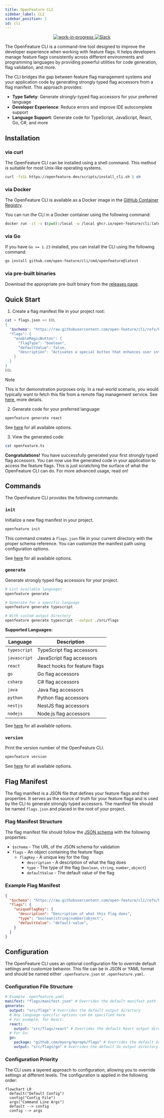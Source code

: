 ```yaml
---
title: OpenFeature CLI
sidebar_label: CLI
sidebar_position: 1
id: cli
---
```


<p align="center" class="github-badges">
  <a href="https://github.com/orgs/open-feature/projects/17">
    <img alt="work-in-progress" src="https://img.shields.io/badge/status-WIP-yellow" />
  </a>
  <a href="https://cloud-native.slack.com/archives/C07DY4TUDK6">
    <img alt="Slack" src="https://img.shields.io/badge/slack-%40cncf%2Fopenfeature-brightgreen?style=flat&logo=slack" />
  </a>
</p>

The OpenFeature CLI is a command-line tool designed to improve the developer experience when working with feature flags.
It helps developers manage feature flags consistently across different environments and programming languages by providing powerful utilities for code generation, flag validation, and more.

The CLI bridges the gap between feature flag management systems and your application code by generating strongly typed flag accessors from a flag manifest. This approach provides:

- **Type Safety**: Generate strongly-typed flag accessors for your preferred language
- **Developer Experience**: Reduce errors and improve IDE autocomplete support
- **Language Support**: Generate code for TypeScript, JavaScript, React, Go, C#, and more

## Installation

### via curl

The OpenFeature CLI can be installed using a shell command.
This method is suitable for most Unix-like operating systems.

```bash
curl -fsSL https://openfeature.dev/scripts/install_cli.sh | sh
```

### via Docker

The OpenFeature CLI is available as a Docker image in the [GitHub Container Registry](https://github.com/open-feature/cli/pkgs/container/cli).

You can run the CLI in a Docker container using the following command:

```bash
docker run -it -v $(pwd):/local -w /local ghcr.io/open-feature/cli:latest
```

### via Go

If you have `Go >= 1.23` installed, you can install the CLI using the following command:

```bash
go install github.com/open-feature/cli/cmd/openfeature@latest
```

### via pre-built binaries

Download the appropriate pre-built binary from the [releases page](https://github.com/open-feature/cli/releases).

## Quick Start

1. Create a flag manifest file in your project root:

```bash
cat > flags.json << EOL
{
  "$schema": "https://raw.githubusercontent.com/open-feature/cli/refs/heads/main/schema/v0/flag-manifest.json",
  "flags": {
    "enableMagicButton": {
      "flagType": "boolean",
      "defaultValue": false,
      "description": "Activates a special button that enhances user interaction with magical, intuitive functionalities."
    }
  }
}
EOL
```

> [!NOTE]
> This is for demonstration purposes only.
> In a real-world scenario, you would typically want to fetch this file from a remote flag management service.
> See [here](https://github.com/open-feature/cli/issues/3), more details.

2. Generate code for your preferred language:

```bash
openfeature generate react
```

See [here](https://github.com/open-feature/cli/blob/docs-update-readme-for-website/docs/commands/openfeature_generate.md) for all available options.

3. View the generated code:

```bash
cat openfeature.ts
```

**Congratulations!**
You have successfully generated your first strongly typed flag accessors.
You can now use the generated code in your application to access the feature flags.
This is just scratching the surface of what the OpenFeature CLI can do.
For more advanced usage, read on!

## Commands

The OpenFeature CLI provides the following commands:

### `init`

Initialize a new flag manifest in your project.

```bash
openfeature init
```

This command creates a `flags.json` file in your current directory with the proper schema reference.
You can customize the manifest path using configuration options.

See [here](https://github.com/open-feature/cli/blob/docs-update-readme-for-website/docs/commands/openfeature_init.md) for all available options.

### `generate`

Generate strongly typed flag accessors for your project.

```bash
# List available languages
openfeature generate

# Generate for a specific language
openfeature generate typescript

# With custom output directory
openfeature generate typescript --output ./src/flags
```

**Supported Languages:**

| Language | Description |
|----------|-------------|
| `typescript` | TypeScript flag accessors |
| `javascript` | JavaScript flag accessors |
| `react` | React hooks for feature flags |
| `go` | Go flag accessors |
| `csharp` | C# flag accessors |
| `java` | Java flag accessors |
| `python` | Python flag accessors |
| `nestjs` | NestJS flag accessors |
| `nodejs` | Node.js flag accessors |

See [here](https://github.com/open-feature/cli/blob/docs-update-readme-for-website/docs/commands/openfeature_generate.md) for all available options.

### `version`

Print the version number of the OpenFeature CLI.

```bash
openfeature version
```

See [here](https://github.com/open-feature/cli/blob/docs-update-readme-for-website/docs/commands/openfeature_version.md) for all available options.

## Flag Manifest

The flag manifest is a JSON file that defines your feature flags and their properties.
It serves as the source of truth for your feature flags and is used by the CLI to generate strongly typed accessors.
The manifest file should be named `flags.json` and placed in the root of your project.

### Flag Manifest Structure

The flag manifest file should follow the [JSON schema](https://raw.githubusercontent.com/open-feature/cli/refs/heads/main/schema/v0/flag-manifest.json) with the following properties:

- `$schema` - The URL of the JSON schema for validation
- `flags` - An object containing the feature flags
  - `flagKey` - A unique key for the flag
    - `description` - A description of what the flag does
    - `type` - The type of the flag (`boolean`, `string`, `number`, `object`)
    - `defaultValue` - The default value of the flag

### Example Flag Manifest

```json
{
  "$schema": "https://raw.githubusercontent.com/open-feature/cli/refs/heads/main/schema/v0/flag-manifest.json",
  "flags": {
    "uniqueFlagKey": {
      "description": "Description of what this flag does",
      "type": "boolean|string|number|object",
      "defaultValue": "default-value",
    }
  }
}
```

## Configuration

The OpenFeature CLI uses an optional configuration file to override default settings and customize behavior.
This file can be in JSON or YAML format and should be named either `.openfeature.json` or `.openfeature.yaml`.

### Configuration File Structure

```yaml
# Example .openfeature.yaml
manifest: "flags/manifest.json" # Overrides the default manifest path
generate:
  output: "src/flags" # Overrides the default output directory
  # Any language-specific options can be specified here
  # For example, for React:
  react:
    output: "src/flags/react" # Overrides the default React output directory
  # For Go:
  go:
    package: "github.com/myorg/myrepo/flags" # Overrides the default Go package name
    output: "src/flags/go" # Overrides the default Go output directory
```

### Configuration Priority

The CLI uses a layered approach to configuration, allowing you to override settings at different levels.
The configuration is applied in the following order:

```mermaid
flowchart LR
  default("Default Config")
  config("Config File")
  args("Command Line Args")
  default --> config
  config --> args
```

